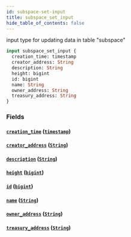 ```yaml
---
id: subspace-set-input
title: subspace_set_input
hide_table_of_contents: false
---
```


input type for updating data in table "subspace"

```graphql
input subspace_set_input {
  creation_time: timestamp
  creator_address: String
  description: String
  height: bigint
  id: bigint
  name: String
  owner_address: String
  treasury_address: String
}
```

### Fields

#### [`creation_time`](#) ([`timestamp`](../scalars/timestamp))

#### [`creator_address`](#) ([`String`](../scalars/string))

#### [`description`](#) ([`String`](../scalars/string))

#### [`height`](#) ([`bigint`](../scalars/bigint))

#### [`id`](#) ([`bigint`](../scalars/bigint))

#### [`name`](#) ([`String`](../scalars/string))

#### [`owner_address`](#) ([`String`](../scalars/string))

#### [`treasury_address`](#) ([`String`](../scalars/string))
